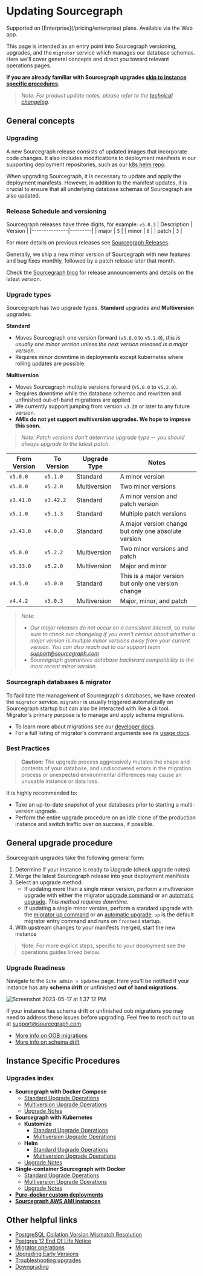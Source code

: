 # Updating Sourcegraph

<TierCallout>
  Supported on [Enterprise](/pricing/enterprise) plans.
  <user>
    Available via the Web app.
  </user>
</TierCallout>

This page is intended as an entry point into Sourcegraph versioning, upgrades, and the `migrator` service which manages our database schemas. Here we'll cover general concepts and direct you toward relevant operations pages.

**If you are already familiar with Sourcegraph upgrades [skip to instance specific procedures](#instance-specific-procedures).**

> *Note: For product update notes, please refer to the [technical changelog](/technical-changelog).*

## General concepts

### Upgrading

A new Sourcegraph release consists of updated images that incorporate code changes. It also includes modifications to deployment manifests in our supporting deployment repositories, such as our [k8s helm repo](https://github.com/sourcegraph/deploy-sourcegraph-helm).

When upgrading Sourcegraph, it is necessary to update and apply the deployment manifests. However, in addition to the manifest updates, it is crucial to ensure that all underlying database schemas of Sourcegraph are also updated.

### Release Schedule and versioning
Sourcegraph releases have three digits, for example: `v5.0.3`
| Description   | Version |
|---------------|---------|
| major         | `5`     |
| minor         | `0`     |
| patch         | `3`     |

For more details on previous releases see [Sourcegraph Releases](/releases).

Generally, we ship a new minor version of Sourcegraph with new features and bug fixes monthly, followed by a patch release later that month.

Check the [Sourcegraph blog](https://about.sourcegraph.com/blog) for release announcements and details on the latest version.

### Upgrade types

Sourcegraph has two upgrade types. **Standard** upgrades and **Multiversion** upgrades.

**Standard**
- Moves Sourcegraph one version forward (`v5.0.0` to `v5.1.0`), *this is usually one minor version unless the next version released is a major version*.
- Requires minor downtime in deployments except kubernetes where rolling updates are possible.

**Multiversion**
- Moves Sourcegraph multiple versions forward (`v5.0.0` to `v5.2.0`).
- Requires downtime while the database schemas and rewritten and unfinished out-of-band migrations are applied
- We currently support jumping from version `v3.20` or later to any future version.
- **AMIs do not yet support multiversion upgrades. We hope to improve this soon.**

> *Note: Patch versions don't determine upgrade type -- you should always upgrade to the latest patch.*

| From Version | To Version | Upgrade Type | Notes                                                |
|--------------|------------|--------------|------------------------------------------------------|
| `v5.0.0`     | `v5.1.0`   | Standard     | A minor version                                      |
| `v5.0.0`     | `v5.2.0`   | Multiversion | Two minor versions                                   |
| `v3.41.0`    | `v3.42.2`  | Standard     | A minor version and patch version                    |
| `v5.1.0`     | `v5.1.3`   | Standard     | Multiple patch versions                              |
| `v3.43.0`    | `v4.0.0`   | Standard     | A major version change but only one absolute version |
| `v5.0.0`     | `v5.2.2`   | Multiversion | Two minor versions and patch                         |
| `v3.33.0`    | `v5.2.0`   | Multiversion | Major and minor                                      |
| `v4.5.0`     | `v5.0.0`   | Standard     | This is a major version but only one version change  |
| `v4.4.2`     | `v5.0.3`   | Multiversion | Major, minor, and patch                              |

> *Note:*
> - *Our major releases do not occur on a consistent interval, so make sure to check our changelog if you aren't certain about whether a major version is multiple minor versions away from your current version. You can also reach out to our support team [support@sourcegraph.com](mailto:support@sourcegraph.com)*
> - *Sourcegraph guarantees database backward compatibility to the most recent minor version.*

### Sourcegraph databases & migrator

To facilitate the management of Sourcegraph's databases, we have created the `migrator` service. `migrator` is usually triggered automatically on Sourcegraph startup but can also be interacted with like a cli tool. Migrator's primary purpose is to manage and apply schema migrations.
- To learn more about migrations see our [developer docs](https://docs-legacy.sourcegraph.com/dev/background-information/sql/migrations_overview).
- For a full listing of migrator's command arguments see its [usage docs](/admin/updates/migrator/migrator-operations).

### Best Practices
> **Caution:** The upgrade process aggressively mutates the shape and contents of your database, and undiscovered errors in the migration process or unexpected environmental differences may cause an unusable instance or data loss.

It is highly recommended to:
- Take an up-to-date snapshot of your databases prior to starting a multi-version upgrade.
- Perform the entire upgrade procedure on an idle clone of the production instance and switch traffic over on success, if possible.

## General upgrade procedure

Sourcegraph upgrades take the following general form:
1. Determine if your instance is ready to Upgrade (check upgrade notes)
2. Merge the latest Sourcegraph release into your deployment manifests
3. Select an upgrade method:
   - If updating more than a single minor version, perform a multiversion upgrade with either the migrator [upgrade command](/admin/updates/migrator/migrator-operations#upgrade) or an [automatic upgrade](/admin/updates/automatic). *This method requires downtime.*
   - If updating a single minor version, perform a standard upgrade with the [migrator up command](/admin/updates/migrator/migrator-operations#up) or an [automatic upgrade](/admin/updates/automatic). `up` is the default migrator entry command and runs on `frontend` startup.
4. With upstream changes to your manifests merged, start the new instance

> Note: For more explicit steps, specific to your deployment see the operations guides linked below.

### Upgrade Readiness

Navigate to the `Site admin > Updates` page. Here you'll be notified if your instance has any **schema drift** or unfinished **out of band migrations**.

![Screenshot 2023-05-17 at 1 37 12 PM](https://storage.googleapis.com/sourcegraph-assets/docs/239155807-185fc3e8-0706-4a23-b9fe-e262f9a9e4b3.png)

If your instance has schema drift or unfinished oob migrations you may need to address these issues before upgrading. Feel free to reach out to us at [support@sourcegraph.com](mailto:support@sourcegraph.com).

- [More info on OOB migrations](https://docs-legacy.sourcegraph.com/dev/background-information/sql/migrations_overview#out-of-band-migrations)
- [More info on schema drift](/admin/updates/migrator/schema-drift)

## Instance Specific Procedures

### Upgrades index
- **Sourcegraph with Docker Compose**
  - [Standard Upgrade Operations](/admin/deploy/docker-compose/upgrade#standard-upgrades)
  - [Multiversion Upgrade Operations](/admin/deploy/docker-compose/upgrade#multi-version-upgrades)
  - [Upgrade Notes](/admin/updates/docker_compose)
- **Sourcegraph with Kubernetes**
  - **Kustomize**
    - [Standard Upgrade Operations](/admin/deploy/kubernetes/upgrade#standard-upgrades)
    - [Multiversion Upgrade Operations](/admin/deploy/kubernetes/upgrade#multi-version-upgrades)
  - **Helm**
    - [Standard Upgrade Operations](/admin/deploy/kubernetes#standard-upgrades)
    - [Multiversion Upgrade Operations](/admin/deploy/kubernetes#multi-version-upgrades)
  - [Upgrade Notes](/admin/updates/kubernetes)
- **Single-container Sourcegraph with Docker**
  - [Standard Upgrade Operations](/admin/deploy/docker-single-container/#standard-upgrades)
  - [Multiversion Upgrade Operations](/admin/deploy/docker-single-container/#multi-version-upgrades)
  - [Upgrade Notes](/admin/updates/server)
- [**Pure-docker custom deployments**](/admin/updates/pure_docker)
- [**Sourcegraph AWS AMI instances**](/admin/deploy/machine-images/aws-ami#upgrade)

## Other helpful links
- [PostgreSQL Collation Version Mismatch Resolution](/admin/postgresql_collation_version_mismatch_resolution)
- [Postgres 12 End Of Life Notice](/admin/postgres12_end_of_life_notice)
- [Migrator operations](/admin/updates/migrator/migrator-operations)
- [Upgrading Early Versions](/admin/updates/migrator/upgrading-early-versions)
- [Troubleshooting upgrades](/admin/updates/migrator/troubleshooting-upgrades)
- [Downgrading](/admin/updates/migrator/downgrading)
